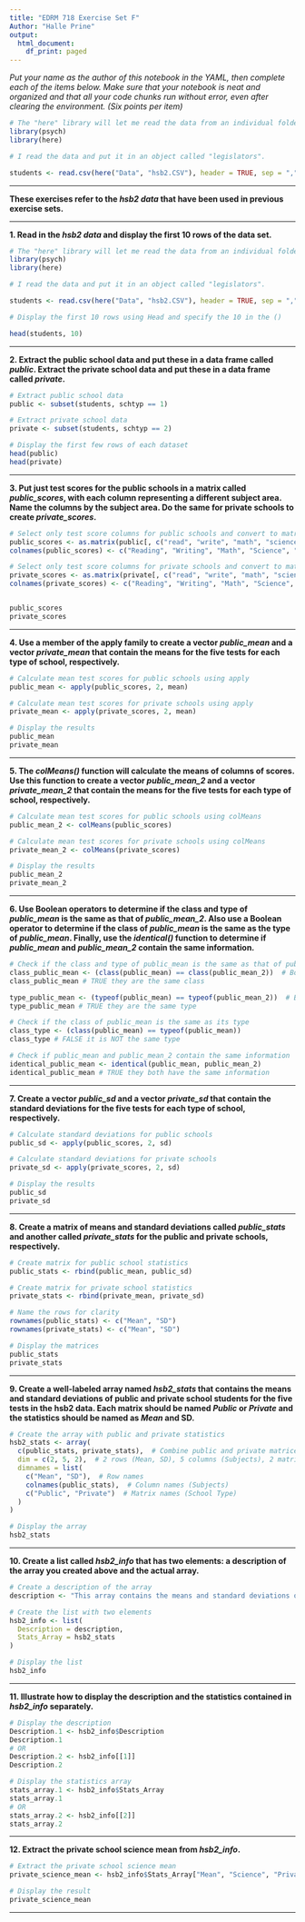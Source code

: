 ```yaml
---
title: "EDRM 718 Exercise Set F"
Author: "Halle Prine"
output:
  html_document:
    df_print: paged
---
```


*Put your name as the author of this notebook in the YAML, then complete each of the items below. Make sure that your notebook is neat and organized and that all your code chunks run without error, even after clearing the environment. (Six points per item)*

```r
# The "here" library will let me read the data from an individual folder.
library(psych)
library(here)

# I read the data and put it in an object called "legislators".

students <- read.csv(here("Data", "hsb2.CSV"), header = TRUE, sep = ",") # Read the file
```

***

**These exercises refer to the *hsb2 data* that have been used in previous exercise sets.**

***

**1. Read in the *hsb2 data* and display the first 10 rows of the data set.**

```r
# The "here" library will let me read the data from an individual folder.
library(psych)
library(here)

# I read the data and put it in an object called "legislators".

students <- read.csv(here("Data", "hsb2.CSV"), header = TRUE, sep = ",") # Read the file

# Display the first 10 rows using Head and specify the 10 in the ()

head(students, 10)
```

***

**2. Extract the public school data and put these in a data frame called *public*. Extract the private school data and put these in a data frame called *private*.**

```r
# Extract public school data
public <- subset(students, schtyp == 1)

# Extract private school data
private <- subset(students, schtyp == 2)

# Display the first few rows of each dataset
head(public)
head(private)
```

***

**3. Put just test scores for the public schools in a matrix called *public_scores*, with each column representing a different subject area. Name the columns by the subject area. Do the same for private schools to create *private_scores*.**

```r
# Select only test score columns for public schools and convert to matrix
public_scores <- as.matrix(public[, c("read", "write", "math", "science", "socst")])
colnames(public_scores) <- c("Reading", "Writing", "Math", "Science", "Social Studies")

# Select only test score columns for private schools and convert to matrix
private_scores <- as.matrix(private[, c("read", "write", "math", "science", "socst")])
colnames(private_scores) <- c("Reading", "Writing", "Math", "Science", "Social Studies")


public_scores
private_scores
```

***

**4. Use a member of the apply family to create a vector *public_mean* and a vector *private_mean* that contain the means for the five tests for each type of school, respectively.**

```r
# Calculate mean test scores for public schools using apply
public_mean <- apply(public_scores, 2, mean)

# Calculate mean test scores for private schools using apply
private_mean <- apply(private_scores, 2, mean)

# Display the results
public_mean
private_mean
```

***

**5. The *colMeans()* function will calculate the means of columns of scores. Use this function to create a vector *public_mean_2* and a vector *private_mean_2* that contain the means for the five tests for each type of school, respectively.**

```r
# Calculate mean test scores for public schools using colMeans
public_mean_2 <- colMeans(public_scores)

# Calculate mean test scores for private schools using colMeans
private_mean_2 <- colMeans(private_scores)

# Display the results
public_mean_2
private_mean_2
```

***

**6. Use Boolean operators to determine if the class and type of *public_mean* is the same as that of *public_mean_2*. Also use a Boolean operator to determine if the class of *public_mean* is the same as the type of *public_mean*. Finally, use the *identical()* function to determine if *public_mean* and *public_mean_2* contain the same information.**

```r
# Check if the class and type of public_mean is the same as that of public_mean_2
class_public_mean <- (class(public_mean) == class(public_mean_2))  # Boolean comparison of class
class_public_mean # TRUE they are the same class

type_public_mean <- (typeof(public_mean) == typeof(public_mean_2))  # Boolean comparison of type
type_public_mean # TRUE they are the same type

# Check if the class of public_mean is the same as its type
class_type <- (class(public_mean) == typeof(public_mean))
class_type # FALSE it is NOT the same type 

# Check if public_mean and public_mean_2 contain the same information
identical_public_mean <- identical(public_mean, public_mean_2)
identical_public_mean # TRUE they both have the same information
```

***

**7. Create a vector *public_sd* and a vector *private_sd* that contain the standard deviations for the five tests for each type of school, respectively.**

```r
# Calculate standard deviations for public schools
public_sd <- apply(public_scores, 2, sd)

# Calculate standard deviations for private schools
private_sd <- apply(private_scores, 2, sd)

# Display the results
public_sd
private_sd
```

***

**8. Create a matrix of means and standard deviations called *public_stats* and another called *private_stats* for the public and private schools, respectively.**

```r
# Create matrix for public school statistics
public_stats <- rbind(public_mean, public_sd)

# Create matrix for private school statistics
private_stats <- rbind(private_mean, private_sd)

# Name the rows for clarity
rownames(public_stats) <- c("Mean", "SD")
rownames(private_stats) <- c("Mean", "SD")

# Display the matrices
public_stats
private_stats
```


***

**9. Create a well-labeled array named *hsb2_stats* that contains the means and standard deviations of public and private school students for the five tests in the hsb2 data. Each matrix should be named *Public* or *Private* and the statistics should be named as *Mean* and SD.**

```r

# Create the array with public and private statistics
hsb2_stats <- array(
  c(public_stats, private_stats),  # Combine public and private matrices
  dim = c(2, 5, 2),  # 2 rows (Mean, SD), 5 columns (Subjects), 2 matrices (Public, Private)
  dimnames = list(
    c("Mean", "SD"),  # Row names
    colnames(public_stats),  # Column names (Subjects)
    c("Public", "Private")  # Matrix names (School Type)
  )
)

# Display the array
hsb2_stats
```

***

**10. Create a list called *hsb2_info* that has two elements: a description of the array you created above and the actual array.**

```r
# Create a description of the array
description <- "This array contains the means and standard deviations of test scores for public and private school students across five subjects."

# Create the list with two elements
hsb2_info <- list(
  Description = description,
  Stats_Array = hsb2_stats
)

# Display the list
hsb2_info
```

***

**11. Illustrate how to display the description and the statistics contained in *hsb2_info* separately.**

```r
# Display the description
Description.1 <- hsb2_info$Description
Description.1
# OR
Description.2 <- hsb2_info[[1]]
Description.2

# Display the statistics array
stats_array.1 <- hsb2_info$Stats_Array
stats_array.1
# OR
stats_array.2 <- hsb2_info[[2]]
stats_array.2
```

***

**12. Extract the private school science mean from *hsb2_info*.**

```r
# Extract the private school science mean
private_science_mean <- hsb2_info$Stats_Array["Mean", "Science", "Private"]

# Display the result
private_science_mean
```

***
